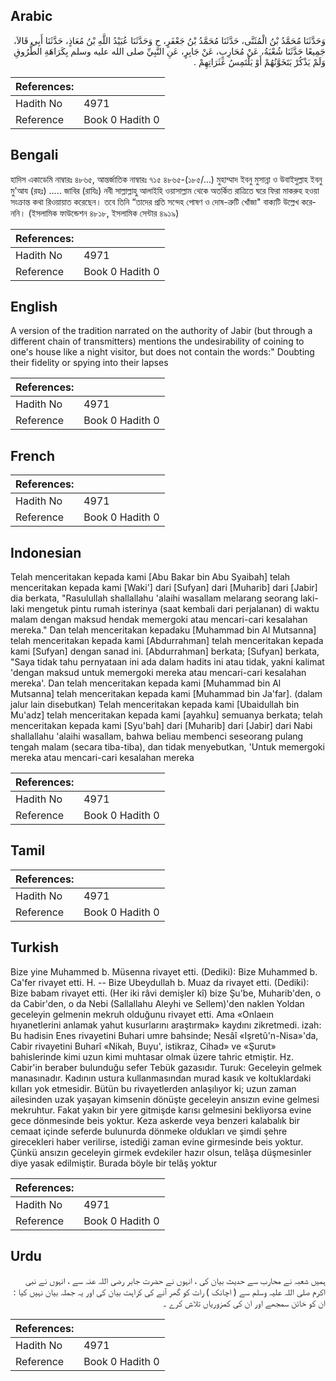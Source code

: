 ## Arabic


<div dir="rtl" lang="ar" style={{fontSize:'larger',backgroundColor:'#f8f9fa',padding:20}}>
وَحَدَّثَنَا مُحَمَّدُ بْنُ الْمُثَنَّى، حَدَّثَنَا مُحَمَّدُ بْنُ جَعْفَرٍ، ح وَحَدَّثَنَا عُبَيْدُ اللَّهِ بْنُ مُعَاذٍ، حَدَّثَنَا أَبِي قَالاَ، جَمِيعًا حَدَّثَنَا شُعْبَةُ، عَنْ مُحَارِبٍ، عَنْ جَابِرٍ، عَنِ النَّبِيِّ صلى الله عليه وسلم بِكَرَاهَةِ الطُّرُوقِ وَلَمْ يَذْكُرْ يَتَخَوَّنُهُمْ أَوْ يَلْتَمِسُ عَثَرَاتِهِمْ ‏.‏
</div>
<div style={{backgroundColor:'#f8f9fa',padding:20, marginBottom: 10}}><table> <thead> <tr> <th>References:</th> <th></th> </tr> </thead> <tbody><tr><td>Hadith No</td><td>4971</td></tr><tr><td>Reference</td><td>Book 0 Hadith 0</td></tr></tbody></table></div>

## Bengali


<div dir="ltr" lang="bn" style={{fontSize:'larger',backgroundColor:'#f8f9fa',padding:20}}>
হাদিস একাডেমি নাম্বারঃ ৪৮৬৫, আন্তর্জাতিক নাম্বারঃ ৭১৫ ৪৮৬৫-(১৮৫/…) মুহাম্মাদ ইবনু মুসান্না ও উবাইদুল্লাহ ইবনু মু'আয (রহঃ) ..... জাবির (রাযিঃ) নবী সাল্লাল্লাহু আলাইহি ওয়াসাল্লাম থেকে অতর্কিত রাত্রিতে ঘরে ফিরা মাকরুহ হওয়া সংক্রান্ত কথা রিওয়ায়াত করেছেন। তবে তিনি “তাদের প্রতি সন্দেহ পোষণ ও দোষ-ত্রুটি খোঁজা" বাক্যটি উল্লেখ করেননি। (ইসলামিক ফাউন্ডেশন ৪৮১৮, ইসলামিক সেন্টার ৪৯১৯)
</div>
<div style={{backgroundColor:'#f8f9fa',padding:20, marginBottom: 10}}><table> <thead> <tr> <th>References:</th> <th></th> </tr> </thead> <tbody><tr><td>Hadith No</td><td>4971</td></tr><tr><td>Reference</td><td>Book 0 Hadith 0</td></tr></tbody></table></div>

## English


<div dir="ltr" lang="en" style={{fontSize:'larger',backgroundColor:'#f8f9fa',padding:20}}>
A version of the tradition narrated on the authority of Jabir (but through a different chain of transmitters) mentions the undesirability of coining to one's house like a night visitor, but does not contain the words:" Doubting their fidelity or spying into their lapses
</div>
<div style={{backgroundColor:'#f8f9fa',padding:20, marginBottom: 10}}><table> <thead> <tr> <th>References:</th> <th></th> </tr> </thead> <tbody><tr><td>Hadith No</td><td>4971</td></tr><tr><td>Reference</td><td>Book 0 Hadith 0</td></tr></tbody></table></div>

## French


<div dir="ltr" lang="fr" style={{fontSize:'larger',backgroundColor:'#f8f9fa',padding:20}}>

</div>
<div style={{backgroundColor:'#f8f9fa',padding:20, marginBottom: 10}}><table> <thead> <tr> <th>References:</th> <th></th> </tr> </thead> <tbody><tr><td>Hadith No</td><td>4971</td></tr><tr><td>Reference</td><td>Book 0 Hadith 0</td></tr></tbody></table></div>

## Indonesian


<div dir="ltr" lang="id" style={{fontSize:'larger',backgroundColor:'#f8f9fa',padding:20}}>
Telah menceritakan kepada kami [Abu Bakar bin Abu Syaibah] telah menceritakan kepada kami [Waki'] dari [Sufyan] dari [Muharib] dari [Jabir] dia berkata, "Rasulullah shallallahu 'alaihi wasallam melarang seorang laki-laki mengetuk pintu rumah isterinya (saat kembali dari perjalanan) di waktu malam dengan maksud hendak memergoki atau mencari-cari kesalahan mereka." Dan telah menceritakan kepadaku [Muhammad bin Al Mutsanna] telah menceritakan kepada kami [Abdurrahman] telah menceritakan kepada kami [Sufyan] dengan sanad ini. [Abdurrahman] berkata; [Sufyan] berkata, "Saya tidak tahu pernyataan ini ada dalam hadits ini atau tidak, yakni kalimat 'dengan maksud untuk memergoki mereka atau mencari-cari kesalahan mereka'. Dan telah menceritakan kepada kami [Muhammad bin Al Mutsanna] telah menceritakan kepada kami [Muhammad bin Ja'far]. (dalam jalur lain disebutkan) Telah menceritakan kepada kami [Ubaidullah bin Mu'adz] telah menceritakan kepada kami [ayahku] semuanya berkata; telah menceritakan kepada kami [Syu'bah] dari [Muharib] dari [Jabir] dari Nabi shallallahu 'alaihi wasallam, bahwa beliau membenci seseorang pulang tengah malam (secara tiba-tiba), dan tidak menyebutkan, 'Untuk memergoki mereka atau mencari-cari kesalahan mereka
</div>
<div style={{backgroundColor:'#f8f9fa',padding:20, marginBottom: 10}}><table> <thead> <tr> <th>References:</th> <th></th> </tr> </thead> <tbody><tr><td>Hadith No</td><td>4971</td></tr><tr><td>Reference</td><td>Book 0 Hadith 0</td></tr></tbody></table></div>

## Tamil


<div dir="ltr" lang="ta" style={{fontSize:'larger',backgroundColor:'#f8f9fa',padding:20}}>

</div>
<div style={{backgroundColor:'#f8f9fa',padding:20, marginBottom: 10}}><table> <thead> <tr> <th>References:</th> <th></th> </tr> </thead> <tbody><tr><td>Hadith No</td><td>4971</td></tr><tr><td>Reference</td><td>Book 0 Hadith 0</td></tr></tbody></table></div>

## Turkish


<div dir="ltr" lang="tr" style={{fontSize:'larger',backgroundColor:'#f8f9fa',padding:20}}>
Bize yine Muhammed b. Müsenna rivayet etti. (Dediki): Bize Muhammed b. Ca'fer rivayet etti. H. -- Bize Ubeydullah b. Muaz da rivayet etti. (Dediki): Bize babam rivayet etti. (Her iki râvi demişler kî) bize Şu'be, Muharib'den, o da Cabir'den, o da Nebi (Sallallahu Aleyhi ve Sellem)'den naklen Yoldan geceleyin gelmenin mekruh olduğunu rivayet etti. Ama «Onlaeın hıyanetlerini anlamak yahut kusurlarını araştırmak» kaydını zikretmedi. izah: Bu hadisin Enes rivayetini Buhari umre bahsinde; Nesâî «Işretû'n-Nisa»'da, Cabir rivayetini Buharî «Nikah, Buyu', istikraz, Cihad» ve «Şurut» bahislerinde kimi uzun kimi muhtasar olmak üzere tahric etmiştir. Hz. Cabir'in beraber bulunduğu sefer Tebük gazasıdır. Turuk: Geceleyin gelmek manasınadır. Kadının ustura kullanmasından murad kasık ve koltuklardaki kılları yok etmesidir. Bütün bu rivayetlerden anlaşılıyor ki; uzun zaman ailesinden uzak yaşayan kimsenin dönüşte geceleyin ansızın evine gelmesi mekruhtur. Fakat yakın bir yere gitmişde karısı gelmesini bekliyorsa evine gece dönmesinde beis yoktur. Keza askerde veya benzeri kalabalık bir cemaat içinde seferde bulunurda dönmeke oldukları ve şimdi şehre girecekleri haber verilirse, istediği zaman evine girmesinde beis yoktur. Çünkü ansızın geceleyin girmek evdekiler hazır olsun, telâşa düşmesinler diye yasak edilmiştir. Burada böyle bir telâş yoktur
</div>
<div style={{backgroundColor:'#f8f9fa',padding:20, marginBottom: 10}}><table> <thead> <tr> <th>References:</th> <th></th> </tr> </thead> <tbody><tr><td>Hadith No</td><td>4971</td></tr><tr><td>Reference</td><td>Book 0 Hadith 0</td></tr></tbody></table></div>

## Urdu


<div dir="rtl" lang="ur" style={{fontSize:'larger',backgroundColor:'#f8f9fa',padding:20}}>
ہمیں شعبہ نے محارب سے حدیث بیان کی ، انہوں نے حضرت جابر رضی اللہ عنہ سے ، انہوں نے نبی اکرم صلی اللہ علیہ وسلم سے ( اچانک ) رات کو گھر آنے کی کراہت بیان کی اور یہ جملہ بیان نہیں کیا : ان کو خائن سمجھے اور ان کی کمزوریاں تلاش کرے ۔
</div>
<div style={{backgroundColor:'#f8f9fa',padding:20, marginBottom: 10}}><table> <thead> <tr> <th>References:</th> <th></th> </tr> </thead> <tbody><tr><td>Hadith No</td><td>4971</td></tr><tr><td>Reference</td><td>Book 0 Hadith 0</td></tr></tbody></table></div>